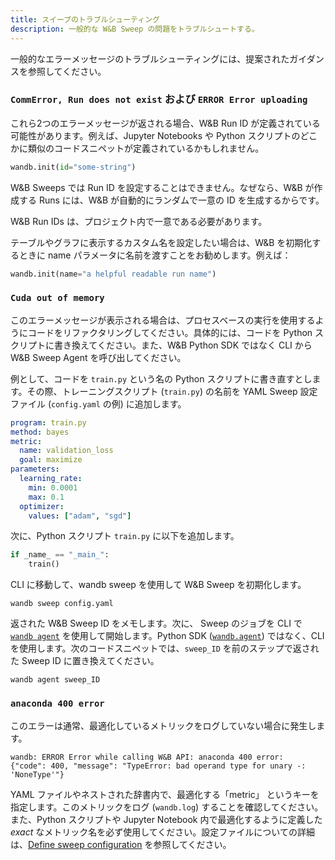 ```yaml
---
title: スイープのトラブルシューティング
description: 一般的な W&B Sweep の問題をトラブルシュートする。
---
```


一般的なエラーメッセージのトラブルシューティングには、提案されたガイダンスを参照してください。

### `CommError, Run does not exist` および `ERROR Error uploading`

これら2つのエラーメッセージが返される場合、W&B Run ID が定義されている可能性があります。例えば、Jupyter Notebooks や Python スクリプトのどこかに類似のコードスニペットが定義されているかもしれません。

```python
wandb.init(id="some-string")
```

W&B Sweeps では Run ID を設定することはできません。なぜなら、W&B が作成する Runs には、W&B が自動的にランダムで一意の ID を生成するからです。

W&B Run IDs は、プロジェクト内で一意である必要があります。

テーブルやグラフに表示するカスタム名を設定したい場合は、W&B を初期化するときに name パラメータに名前を渡すことをお勧めします。例えば：

```python
wandb.init(name="a helpful readable run name")
```

### `Cuda out of memory`

このエラーメッセージが表示される場合は、プロセスベースの実行を使用するようにコードをリファクタリングしてください。具体的には、コードを Python スクリプトに書き換えてください。また、W&B Python SDK ではなく CLI から W&B Sweep Agent を呼び出してください。

例として、コードを `train.py` という名の Python スクリプトに書き直すとします。その際、トレーニングスクリプト (`train.py`) の名前を YAML Sweep 設定ファイル (`config.yaml` の例) に追加します。

```yaml
program: train.py
method: bayes
metric:
  name: validation_loss
  goal: maximize
parameters:
  learning_rate:
    min: 0.0001
    max: 0.1
  optimizer:
    values: ["adam", "sgd"]
```

次に、Python スクリプト `train.py` に以下を追加します。

```python
if _name_ == "_main_":
    train()
```

CLI に移動して、wandb sweep を使用して W&B Sweep を初期化します。

```shell
wandb sweep config.yaml
```

返された W&B Sweep ID をメモします。次に、 Sweep のジョブを CLI で [`wandb agent`](/ja/models/ref/cli/wandb-agent) を使用して開始します。Python SDK ([`wandb.agent`](/ja/models/ref/python/agent)) ではなく、CLI を使用します。次のコードスニペットでは、`sweep_ID` を前のステップで返された Sweep ID に置き換えてください。

```shell
wandb agent sweep_ID
```

### `anaconda 400 error`

このエラーは通常、最適化しているメトリックをログしていない場合に発生します。

```shell
wandb: ERROR Error while calling W&B API: anaconda 400 error: 
{"code": 400, "message": "TypeError: bad operand type for unary -: 'NoneType'"}
```

YAML ファイルやネストされた辞書内で、最適化する「metric」 というキーを指定します。このメトリックをログ (`wandb.log`) することを確認してください。また、Python スクリプトや Jupyter Notebook 内で最適化するように定義した _exact_ なメトリック名を必ず使用してください。設定ファイルについての詳細は、[Define sweep configuration](/ja/models/sweeps/define-sweep-configuration/) を参照してください。